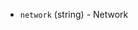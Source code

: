 <!-- Code generated from the comments of the NICConfig struct in builder/opennebula/common/config.go; DO NOT EDIT MANUALLY -->

- `network` (string) - Network

<!-- End of code generated from the comments of the NICConfig struct in builder/opennebula/common/config.go; -->
